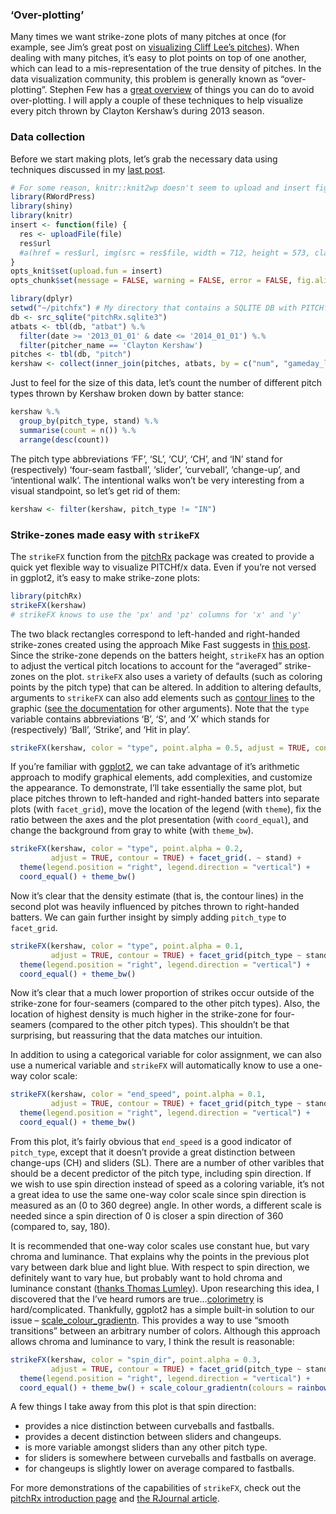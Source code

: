 
### 'Over-plotting'

Many times we want strike-zone plots of many pitches at once (for example, see Jim's great post on [visualizing Cliff Lee's pitches](http://baseballwithr.wordpress.com/2014/03/31/visualizing-cliff-lees-pitches-in-the-2013-season/)). When dealing with many pitches, it's easy to plot points on top of one another, which can lead to a mis-representation of the true density of pitches. In the data visualization community, this problem is generally known as "over-plotting". Stephen Few has a [great overview](http://www.perceptualedge.com/articles/visual_business_intelligence/over-plotting_in_graphs.pdf) of things you can do to avoid over-plotting. I will apply a couple of these techniques to help visualize every pitch thrown by Clayton Kershaw's during 2013 season. 

### Data collection

Before we start making plots, let's grab the necessary data using techniques discussed in my [last post](http://baseballwithr.wordpress.com/2014/04/13/modifying-and-querying-a-pitchfx-database-with-dplyr/).

```r
# For some reason, knitr::knit2wp doesn't seem to upload and insert figures properly, so we'll manually insert figures
library(RWordPress)
library(shiny)
library(knitr)
insert <- function(file) {
  res <- uploadFile(file)
  res$url
  #a(href = res$url, img(src = res$file, width = 712, height = 573, class = paste0("alignnone size-full wp-image-", res$id)))
}
opts_knit$set(upload.fun = insert)
opts_chunk$set(message = FALSE, warning = FALSE, error = FALSE, fig.align = 'center')
```

```r
library(dplyr)
setwd("~/pitchfx") # My directory that contains a SQLITE DB with PITCHf/x 
db <- src_sqlite("pitchRx.sqlite3")
atbats <- tbl(db, "atbat") %.%
  filter(date >= '2013_01_01' & date <= '2014_01_01') %.%
  filter(pitcher_name == 'Clayton Kershaw')
pitches <- tbl(db, "pitch")  
kershaw <- collect(inner_join(pitches, atbats, by = c("num", "gameday_link")))
```

Just to feel for the size of this data, let's count the number of different pitch types thrown by Kershaw broken down by batter stance:

```r
kershaw %.% 
  group_by(pitch_type, stand) %.%
  summarise(count = n()) %.%
  arrange(desc(count))
```

The pitch type abbreviations 'FF', 'SL', 'CU', 'CH', and 'IN' stand for (respectively) 'four-seam fastball', 'slider', 'curveball', 'change-up', and 'intentional walk'. The intentional walks won't be very interesting from a visual standpoint, so let's get rid of them:

```r
kershaw <- filter(kershaw, pitch_type != "IN")
```

### Strike-zones made easy with `strikeFX`

The `strikeFX` function from the [pitchRx](http://cran.r-project.org/web/packages/pitchRx/) package was created to provide a quick yet flexible way to visualize PITCHf/x data. Even if you're not versed in ggplot2, it's easy to make strike-zone plots:

```r
library(pitchRx)
strikeFX(kershaw)
# strikeFX knows to use the 'px' and 'pz' columns for 'x' and 'y'
```

The two black rectangles correspond to left-handed and right-handed strike-zones created using the approach Mike Fast suggests in [this post](http://www.baseballprospectus.com/article.php?articleid=14572). Since the strike-zone depends on the batters height, `strikeFX` has an option to adjust the vertical pitch locations to account for the "averaged" strike-zones on the plot. `strikeFX` also uses a variety of defaults (such as coloring points by the pitch type) that can be altered. In addition to altering defaults, arguments to `strikeFX` can also add elements such as [contour lines](http://docs.ggplot2.org/0.9.3/stat_contour.html) to the graphic ([see the documentation](http://www.inside-r.org/packages/cran/pitchRx/docs/strikeFX) for other arguments). Note that the `type` variable contains abbreviations 'B', 'S', and 'X' which stands for (respectively) 'Ball', 'Strike', and 'Hit in play'.

```r
strikeFX(kershaw, color = "type", point.alpha = 0.5, adjust = TRUE, contour = TRUE)
```

If you're familiar with [ggplot2](http://cran.r-project.org/web/packages/ggplot2/index.html), we can take advantage of it's arithmetic approach to modify graphical elements, add complexities, and customize the appearance. To demonstrate, I'll take essentially the same plot, but place pitches thrown to left-handed and right-handed batters into separate plots (with `facet_grid`), move the location of the legend (with `theme`), fix the ratio between the axes and the plot presentation (with `coord_equal`), and change the background from gray to white (with `theme_bw`).

```r
strikeFX(kershaw, color = "type", point.alpha = 0.2,
         adjust = TRUE, contour = TRUE) + facet_grid(. ~ stand) + 
  theme(legend.position = "right", legend.direction = "vertical") +
  coord_equal() + theme_bw()
```

Now it's clear that the density estimate (that is, the contour lines) in the second plot was heavily influenced by pitches thrown to right-handed batters. We can gain further insight by simply adding `pitch_type` to `facet_grid`.

```r
strikeFX(kershaw, color = "type", point.alpha = 0.1,
         adjust = TRUE, contour = TRUE) + facet_grid(pitch_type ~ stand) + 
  theme(legend.position = "right", legend.direction = "vertical") +
  coord_equal() + theme_bw()
```

Now it's clear that a much lower proportion of strikes occur outside of the strike-zone for four-seamers (compared to the other pitch types). Also, the location of highest density is much higher in the strike-zone for four-seamers (compared to the other pitch types). This shouldn't be that surprising, but reassuring that the data matches our intuition.

In addition to using a categorical variable for color assignment, we can also use a numerical variable and `strikeFX` will automatically know to use a one-way color scale:

```r
strikeFX(kershaw, color = "end_speed", point.alpha = 0.1, 
         adjust = TRUE, contour = TRUE) + facet_grid(pitch_type ~ stand) + 
  theme(legend.position = "right", legend.direction = "vertical") +
  coord_equal() + theme_bw()
```

From this plot, it's fairly obvious that `end_speed` is a good indicator of `pitch_type`, except that it doesn't provide a great distinction between change-ups (CH) and sliders (SL). There are a number of other varibles that should be a decent predictor of the pitch type, including spin direction.  If we wish to use spin direction instead of speed as a coloring variable, it's not a great idea to use the same one-way color scale since spin direction is measured as an (0 to 360 degree) angle. In other words, a different scale is needed since a spin direction of 0 is closer a spin direction of 360 (compared to, say, 180). 

It is recommended that one-way color scales use constant hue, but vary chroma and luminance. That explains why the points in the previous plot vary between dark blue and light blue. With respect to spin direction, we definitely want to vary hue, but probably want to hold chroma and luminance constant ([thanks Thomas Lumley](https://twitter.com/cpsievert/status/464852096064307200)). Upon researching this idea, I discovered that the I've heard rumors are true...[colorimetry](http://en.wikipedia.org/wiki/Colorimetry) is hard/complicated. Thankfully, ggplot2 has a simple built-in solution to our issue -- [scale_colour_gradientn](http://docs.ggplot2.org/0.9.3.1/scale_gradientn.html). This provides a way to use "smooth transitions" between an arbitrary number of colors. Although this approach allows chroma and luminance to vary, I think the result is reasonable:

```r
strikeFX(kershaw, color = "spin_dir", point.alpha = 0.3, 
         adjust = TRUE, contour = TRUE) + facet_grid(pitch_type ~ stand) + 
  theme(legend.position = "right", legend.direction = "vertical") +
  coord_equal() + theme_bw() + scale_colour_gradientn(colours = rainbow(7))
```

A few things I take away from this plot is that spin direction:

* provides a nice distinction between curveballs and fastballs.
* provides a decent distinction between sliders and changeups.
* is more variable amongst sliders than any other pitch type.
* for sliders is somewhere between curveballs and fastballs on average.
* for changeups is slightly lower on average compared to fastballs.

For more demonstrations of the capabilities of `strikeFX`, check out the [pitchRx introduction page](http://cpsievert.github.io/pitchRx/) and [the RJournal article]().
